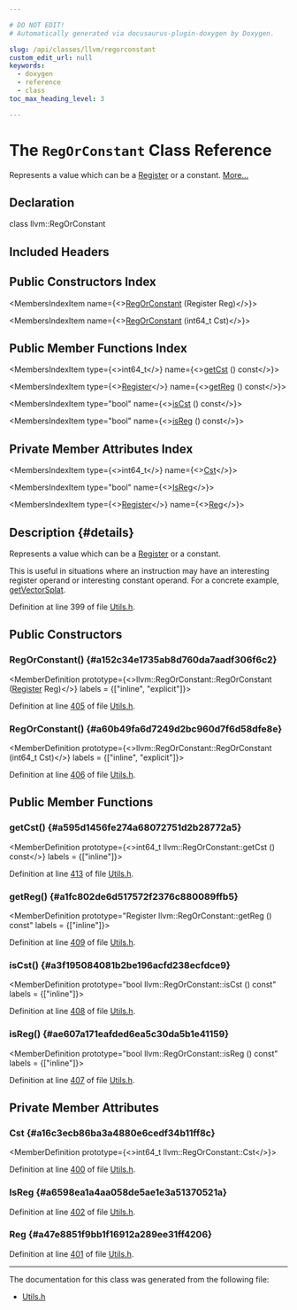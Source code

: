 ```yaml
---

# DO NOT EDIT!
# Automatically generated via docusaurus-plugin-doxygen by Doxygen.

slug: /api/classes/llvm/regorconstant
custom_edit_url: null
keywords:
  - doxygen
  - reference
  - class
toc_max_heading_level: 3

---
```





# The `RegOrConstant` Class Reference

<DoxygenPage pluginConfig={pluginConfig}>

Represents a value which can be a <a href="/docs/api/classes/llvm/register">Register</a> or a constant. <a href="#details">More...</a>

## Declaration

<CodeBlock>class llvm::RegOrConstant</CodeBlock>

## Included Headers

<IncludesList>
<IncludesListItem
  filePath="llvm/CodeGen/GlobalISel/Utils.h"
  permalink="/docs/api/files/include/include/llvm/include/llvm/codegen/include/llvm/codegen/globalisel/utils-h"
  isLocal="true" />
</IncludesList>

## Public Constructors Index

<MembersIndex>

<MembersIndexItem
  name={<><a href="#a152c34e1735ab8d760da7aadf306f6c2">RegOrConstant</a> (Register Reg)</>}>
</MembersIndexItem>

<MembersIndexItem
  name={<><a href="#a60b49fa6d7249d2bc960d7f6d58dfe8e">RegOrConstant</a> (int64&#95;t Cst)</>}>
</MembersIndexItem>

</MembersIndex>

## Public Member Functions Index

<MembersIndex>

<MembersIndexItem
  type={<>int64&#95;t</>}
  name={<><a href="#a595d1456fe274a68072751d2b28772a5">getCst</a> () const</>}>
</MembersIndexItem>

<MembersIndexItem
  type={<><a href="/docs/api/classes/llvm/register">Register</a></>}
  name={<><a href="#a1fc802de6d517572f2376c880089ffb5">getReg</a> () const</>}>
</MembersIndexItem>

<MembersIndexItem
  type="bool"
  name={<><a href="#a3f195084081b2be196acfd238ecfdce9">isCst</a> () const</>}>
</MembersIndexItem>

<MembersIndexItem
  type="bool"
  name={<><a href="#ae607a171eafded6ea5c30da5b1e41159">isReg</a> () const</>}>
</MembersIndexItem>

</MembersIndex>

## Private Member Attributes Index

<MembersIndex>

<MembersIndexItem
  type={<>int64&#95;t</>}
  name={<><a href="#a16c3ecb86ba3a4880e6cedf34b11ff8c">Cst</a></>}>
</MembersIndexItem>

<MembersIndexItem
  type="bool"
  name={<><a href="#a6598ea1a4aa058de5ae1e3a51370521a">IsReg</a></>}>
</MembersIndexItem>

<MembersIndexItem
  type={<><a href="/docs/api/classes/llvm/register">Register</a></>}
  name={<><a href="#a47e8851f9bb1f16912a289ee31ff4206">Reg</a></>}>
</MembersIndexItem>

</MembersIndex>

## Description {#details}

Represents a value which can be a <a href="/docs/api/classes/llvm/register">Register</a> or a constant.

This is useful in situations where an instruction may have an interesting register operand or interesting constant operand. For a concrete example, 
<SectionUser title="See Also">
<a href="/docs/api/namespaces/llvm/#a387427d56330771ba6f190e27776a327">getVectorSplat</a>.
</SectionUser>

Definition at line 399 of file <a href="/docs/api/files/include/include/llvm/include/llvm/codegen/include/llvm/codegen/globalisel/utils-h">Utils.h</a>.

<SectionDefinition>

## Public Constructors

### RegOrConstant() {#a152c34e1735ab8d760da7aadf306f6c2}

<MemberDefinition
  prototype={<>llvm::RegOrConstant::RegOrConstant (<a href="/docs/api/classes/llvm/register">Register</a> Reg)</>}
  labels = {["inline", "explicit"]}>

Definition at line <a href="/docs/api/files/include/include/llvm/include/llvm/codegen/include/llvm/codegen/globalisel/utils-h/#l00405">405</a> of file <a href="/docs/api/files/include/include/llvm/include/llvm/codegen/include/llvm/codegen/globalisel/utils-h">Utils.h</a>.
</MemberDefinition>

### RegOrConstant() {#a60b49fa6d7249d2bc960d7f6d58dfe8e}

<MemberDefinition
  prototype={<>llvm::RegOrConstant::RegOrConstant (int64&#95;t Cst)</>}
  labels = {["inline", "explicit"]}>

Definition at line <a href="/docs/api/files/include/include/llvm/include/llvm/codegen/include/llvm/codegen/globalisel/utils-h/#l00406">406</a> of file <a href="/docs/api/files/include/include/llvm/include/llvm/codegen/include/llvm/codegen/globalisel/utils-h">Utils.h</a>.
</MemberDefinition>

</SectionDefinition>

<SectionDefinition>

## Public Member Functions

### getCst() {#a595d1456fe274a68072751d2b28772a5}

<MemberDefinition
  prototype={<>int64&#95;t llvm::RegOrConstant::getCst () const</>}
  labels = {["inline"]}>

Definition at line <a href="/docs/api/files/include/include/llvm/include/llvm/codegen/include/llvm/codegen/globalisel/utils-h/#l00413">413</a> of file <a href="/docs/api/files/include/include/llvm/include/llvm/codegen/include/llvm/codegen/globalisel/utils-h">Utils.h</a>.
</MemberDefinition>

### getReg() {#a1fc802de6d517572f2376c880089ffb5}

<MemberDefinition
  prototype="Register llvm::RegOrConstant::getReg () const"
  labels = {["inline"]}>

Definition at line <a href="/docs/api/files/include/include/llvm/include/llvm/codegen/include/llvm/codegen/globalisel/utils-h/#l00409">409</a> of file <a href="/docs/api/files/include/include/llvm/include/llvm/codegen/include/llvm/codegen/globalisel/utils-h">Utils.h</a>.
</MemberDefinition>

### isCst() {#a3f195084081b2be196acfd238ecfdce9}

<MemberDefinition
  prototype="bool llvm::RegOrConstant::isCst () const"
  labels = {["inline"]}>

Definition at line <a href="/docs/api/files/include/include/llvm/include/llvm/codegen/include/llvm/codegen/globalisel/utils-h/#l00408">408</a> of file <a href="/docs/api/files/include/include/llvm/include/llvm/codegen/include/llvm/codegen/globalisel/utils-h">Utils.h</a>.
</MemberDefinition>

### isReg() {#ae607a171eafded6ea5c30da5b1e41159}

<MemberDefinition
  prototype="bool llvm::RegOrConstant::isReg () const"
  labels = {["inline"]}>

Definition at line <a href="/docs/api/files/include/include/llvm/include/llvm/codegen/include/llvm/codegen/globalisel/utils-h/#l00407">407</a> of file <a href="/docs/api/files/include/include/llvm/include/llvm/codegen/include/llvm/codegen/globalisel/utils-h">Utils.h</a>.
</MemberDefinition>

</SectionDefinition>

<SectionDefinition>

## Private Member Attributes

### Cst {#a16c3ecb86ba3a4880e6cedf34b11ff8c}

<MemberDefinition
  prototype={<>int64&#95;t llvm::RegOrConstant::Cst</>}>

Definition at line <a href="/docs/api/files/include/include/llvm/include/llvm/codegen/include/llvm/codegen/globalisel/utils-h/#l00400">400</a> of file <a href="/docs/api/files/include/include/llvm/include/llvm/codegen/include/llvm/codegen/globalisel/utils-h">Utils.h</a>.
</MemberDefinition>

### IsReg {#a6598ea1a4aa058de5ae1e3a51370521a}

<MemberDefinition
  prototype="bool llvm::RegOrConstant::IsReg">

Definition at line <a href="/docs/api/files/include/include/llvm/include/llvm/codegen/include/llvm/codegen/globalisel/utils-h/#l00402">402</a> of file <a href="/docs/api/files/include/include/llvm/include/llvm/codegen/include/llvm/codegen/globalisel/utils-h">Utils.h</a>.
</MemberDefinition>

### Reg {#a47e8851f9bb1f16912a289ee31ff4206}

<MemberDefinition
  prototype="Register llvm::RegOrConstant::Reg">

Definition at line <a href="/docs/api/files/include/include/llvm/include/llvm/codegen/include/llvm/codegen/globalisel/utils-h/#l00401">401</a> of file <a href="/docs/api/files/include/include/llvm/include/llvm/codegen/include/llvm/codegen/globalisel/utils-h">Utils.h</a>.
</MemberDefinition>

</SectionDefinition>

<hr/>

The documentation for this class was generated from the following file:

<ul>
<li><a href="/docs/api/files/include/include/llvm/include/llvm/codegen/include/llvm/codegen/globalisel/utils-h">Utils.h</a></li>
</ul>

</DoxygenPage>
